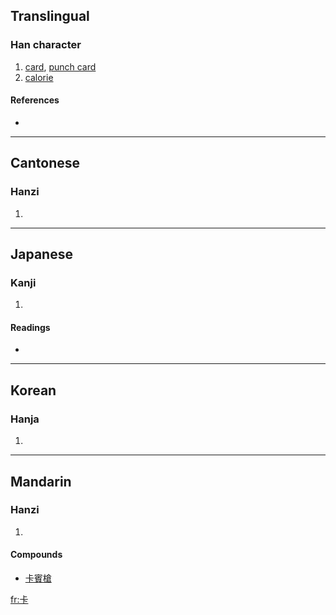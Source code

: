 ==Translingual==

===Han character===
{{Han char|rn=25|rad=卜|as=03|sn=5|four=2123<sub>1</sub>|canj=卜一卜 (YMY)|ids=⿻[[上]][[下]], ⿱[[上]][[卜]]}}

# [[card]], [[punch card]]
# [[calorie]]

====References====
* {{Han ref|kx=0158.010|dkj=02781|dj=0362.010|hdz=10092.040|uh=5361|ud=21345|bh=A564|bd=42340}}

----

==Cantonese==

===Hanzi===
{{yue-hanzi|jyut=|y=ka1, ka2}}

# {{defn|Cantonese}}

----

==Japanese==

===Kanji===
{{ja-kanji|grade=|rs=卜03}}

# {{defn|Japanese}}

====Readings====
* {{ja-readings|on=[[さふ]] (safu), [[さ]] (sa), [[か]] (ka), [[ぞう]] (zō), [[そう]] (sō)|kun=}}

----

==Korean==

===Hanja===
{{ko-hanja|hangeul=잡|rv=jap|mr=chap}}

# {{defn|Korean}}

----

==Mandarin==

===Hanzi===
{{cmn-hanzi|pin=[[kǎ]] ([[ka3]]), [[qiǎ]] ([[qia3]])|wg=k'a<sup>3</sup>, ch'ia<sup>3</sup>}}

# {{defn|Mandarin}}

====Compounds====
* [[卡賓槍]]

[[fr:卡]]